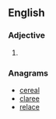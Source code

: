 ==English==

===Adjective===
{{infl|en|adjective}}

# {{obsolete spelling of|[[clear]]}}

===Anagrams===
* [[cereal#English|cereal]]
* [[claree#English|claree]]
* [[relace#English|relace]]